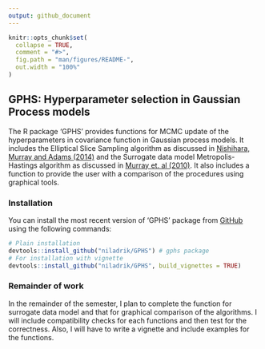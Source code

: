 ```yaml
---
output: github_document
---
```


<!-- README.md is generated from README.Rmd. Please edit that file -->

```r
knitr::opts_chunk$set(
  collapse = TRUE,
  comment = "#>",
  fig.path = "man/figures/README-",
  out.width = "100%"
)
```

<!-- # GPHS -->

<!-- badges: start -->
<!-- badges: end -->

## GPHS: Hyperparameter selection in Gaussian Process models

The R package 'GPHS' provides functions for MCMC update of the hyperparameters in covariance function in Gaussian process models. It includes the Elliptical Slice Sampling algorithm as discussed in [Nishihara, Murray and Adams (2014)](https://www.cs.princeton.edu/~rpa/pubs/nishihara2014generalized.pdf) and the Surrogate data model Metropolis-Hastings algorithm as discussed in [Murray et. al (2010)](https://arxiv.org/abs/1001.0175). It also includes a function to provide the user with a comparison of the procedures using graphical tools.

### Installation


You can install the most recent version of 'GPHS' package from [GitHub](https://github.com/niladrik/GPHS) using the following commands:
```r
# Plain installation
devtools::install_github("niladrik/GPHS") # gphs package
# For installation with vignette
devtools::install_github("niladrik/GPHS", build_vignettes = TRUE)
```

### Remainder of work
In the remainder of the semester, I plan to complete the function for surrogate data model and that for graphical comparison of the algorithms. I will include compatibility checks for each functions and then test for the correctness. Also, I will have to write a vignette and include examples for the functions.
